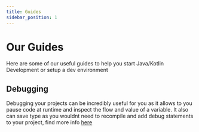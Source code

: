 ```yaml
---
title: Guides
sidebar_position: 1
---
```


# Our Guides

Here are some of our useful guides to help you start Java/Kotlin Development or setup a dev environment

## Debugging

Debugging your projects can be incredibly useful for you as it allows to you pause code at runtime and inspect the flow and value of a variable. It also can save type as you wouldnt need to recompile and add debug statements to your project, find more info [here](/debugging/)